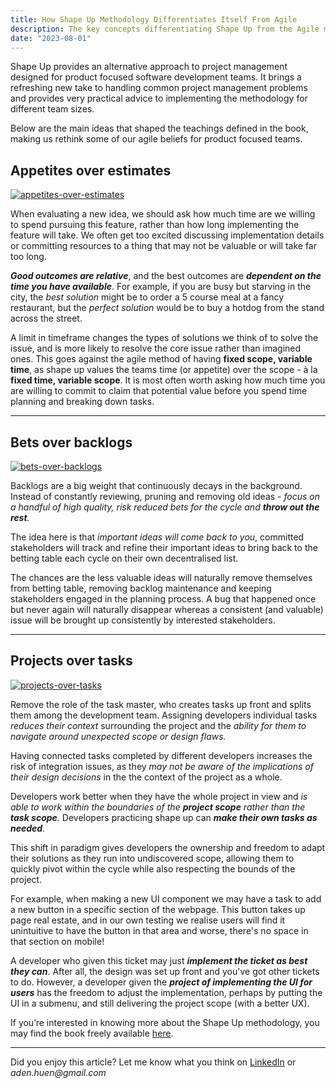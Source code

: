 ```yaml
---
title: How Shape Up Methodology Differentiates Itself From Agile 
description: The key concepts differentiating Shape Up from the Agile methodology
date: "2023-08-01"
---
```


Shape Up provides an alternative approach to project management designed for product focused software development teams. 
It brings a refreshing new take to handling common project management problems and provides very practical advice to implementing the methodology for different team sizes.

Below are the main ideas that shaped the teachings defined in the book, making us rethink some of our agile beliefs for product focused teams. 

## Appetites over estimates
[![appetites-over-estimates](./../shape-up/appetites-over-estimates.png)](./../shape-up/appetites-over-estimates.png)

When evaluating a new idea, we should ask how much time are we willing to spend pursuing this feature, rather than how long implementing the feature will take. 
We often get too excited discussing implementation details or committing resources to a thing that may not be valuable or will take far too long.

**_Good outcomes are relative_**, and the best outcomes are **_dependent on the time you have available_**. For example, if you are busy but starving in the city, the _best solution_ might be to order a 5 course meal at a fancy restaurant, but the _perfect solution_ would be to buy a hotdog from the stand across the street.  

A limit in timeframe changes the types of solutions we think of to solve the issue, and is more likely to resolve the core issue rather than imagined ones.
This goes against the agile method of having **fixed scope, variable time**, as shape up values the teams time (or appetite) over the scope - à la **fixed time, variable scope**.
It is most often worth asking how much time you are willing to commit to claim that potential value before you spend time planning and breaking down tasks.

---

## Bets over backlogs
[![bets-over-backlogs](./../shape-up/bets-over-backlogs.png)](./../shape-up/bets-over-backlogs.png)

Backlogs are a big weight that continuously decays in the background. 
Instead of constantly reviewing, pruning and removing old ideas - _focus on a handful of high quality, risk reduced bets for the cycle and **throw out the rest**._

The idea here is that _important ideas will come back to you_, committed stakeholders will track and refine their important ideas to bring back to the betting table each cycle on their own decentralised list.

The chances are the less valuable ideas will naturally remove themselves from betting table, removing backlog maintenance and keeping stakeholders engaged in the planning process.
A bug that happened once but never again will naturally disappear whereas a consistent (and valuable) issue will be brought up consistently by interested stakeholders. 

---

## Projects over tasks
[![projects-over-tasks](./../shape-up/projects-over-tasks.png)](./../shape-up/projects-over-tasks.png)

Remove the role of the task master, who creates tasks up front and splits them among the development team.
Assigning developers individual tasks _reduces their context_ surrounding the project and the _ability for them to navigate around unexpected scope or design flaws._

Having connected tasks completed by different developers increases the risk of integration issues, as they _may not be aware of the implications of their design decisions_ in the the context of the project as a whole.

Developers work better when they have the whole project in view and _is able to work within the boundaries of the **project scope** rather than the **task scope**._ Developers practicing shape up can _**make their own tasks as needed**._ 

This shift in paradigm gives developers the ownership and freedom to adapt their solutions as they run into undiscovered scope, allowing them to quickly pivot within the cycle while also respecting the bounds of the project.

For example, when making a new UI component we may have a task to add a new button in a specific section of the webpage. 
This button takes up page real estate, and in our own testing we realise users will find it unintuitive to have the button in that area and worse, there's no space in that section on mobile!

A developer who given this ticket may just **_implement the ticket as best they can_**. After all, the design was set up front and you've got other tickets to do. 
However, a developer given the **_project of implementing the UI for users_** has the freedom to adjust the implementation, perhaps by putting the UI in a submenu, and still delivering the project scope (with a better UX).

If you’re interested in knowing more about the Shape Up methodology, you may find the book freely available [here](https://basecamp.com/shapeup).

---

Did you enjoy this article? Let me know what you think on [LinkedIn](https://www.linkedin.com/in/aden-huen-653765a5) or _aden.huen@gmail.com_